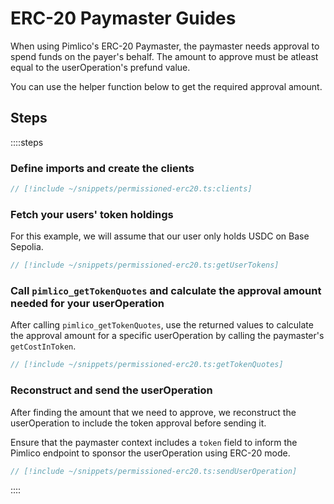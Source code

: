 # ERC-20 Paymaster Guides

When using Pimlico's ERC-20 Paymaster, the paymaster needs approval to spend funds on the payer's behalf. The amount to approve must be atleast equal to the userOperation's prefund value.

You can use the helper function below to get the required approval amount.

## Steps

::::steps
### Define imports and create the clients

```ts
// [!include ~/snippets/permissioned-erc20.ts:clients]
```

### Fetch your users' token holdings

For this example, we will assume that our user only holds USDC on Base Sepolia.

```ts
// [!include ~/snippets/permissioned-erc20.ts:getUserTokens]
```

### Call `pimlico_getTokenQuotes` and calculate the approval amount needed for your userOperation

After calling `pimlico_getTokenQuotes`, use the returned values to calculate the approval amount for a specific userOperation by calling the paymaster's `getCostInToken`.

```ts
// [!include ~/snippets/permissioned-erc20.ts:getTokenQuotes]
```

### Reconstruct and send the userOperation
After finding the amount that we need to approve, we reconstruct the userOperation to include the token approval before sending it.

Ensure that the paymaster context includes a `token` field to inform the Pimlico endpoint to sponsor the userOperation using ERC-20 mode.

```ts
// [!include ~/snippets/permissioned-erc20.ts:sendUserOperation]
```
::::
